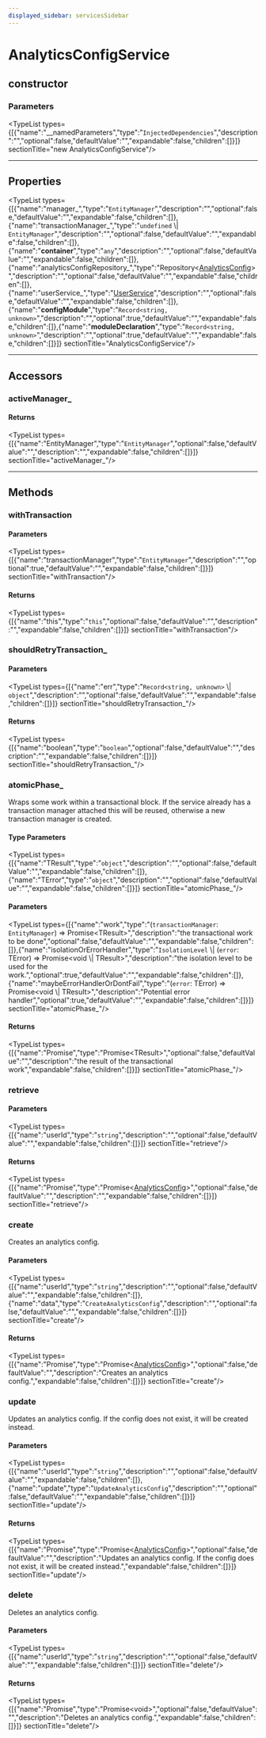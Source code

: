 ```yaml
---
displayed_sidebar: servicesSidebar
---
```



# AnalyticsConfigService

## constructor

### Parameters

<TypeList types={[{"name":"__namedParameters","type":"`InjectedDependencies`","description":"","optional":false,"defaultValue":"","expandable":false,"children":[]}]}  sectionTitle="new AnalyticsConfigService"/>

___

## Properties

<TypeList types={[{"name":"manager_","type":"`EntityManager`","description":"","optional":false,"defaultValue":"","expandable":false,"children":[]},{"name":"transactionManager_","type":"`undefined` \\| `EntityManager`","description":"","optional":false,"defaultValue":"","expandable":false,"children":[]},{"name":"__container__","type":"`any`","description":"","optional":false,"defaultValue":"","expandable":false,"children":[]},{"name":"analyticsConfigRepository_","type":"Repository&#60;[AnalyticsConfig](../../entities/classes/entities.AnalyticsConfig.mdx)&#62;","description":"","optional":false,"defaultValue":"","expandable":false,"children":[]},{"name":"userService_","type":"[UserService](services.UserService.mdx)","description":"","optional":false,"defaultValue":"","expandable":false,"children":[]},{"name":"__configModule__","type":"`Record<string, unknown>`","description":"","optional":true,"defaultValue":"","expandable":false,"children":[]},{"name":"__moduleDeclaration__","type":"`Record<string, unknown>`","description":"","optional":true,"defaultValue":"","expandable":false,"children":[]}]}  sectionTitle="AnalyticsConfigService"/>

___

## Accessors

### activeManager\_

#### Returns

<TypeList types={[{"name":"EntityManager","type":"`EntityManager`","optional":false,"defaultValue":"","description":"","expandable":false,"children":[]}]}  sectionTitle="activeManager_"/>

___

## Methods

### withTransaction

#### Parameters

<TypeList types={[{"name":"transactionManager","type":"`EntityManager`","description":"","optional":true,"defaultValue":"","expandable":false,"children":[]}]}  sectionTitle="withTransaction"/>

#### Returns

<TypeList types={[{"name":"this","type":"`this`","optional":false,"defaultValue":"","description":"","expandable":false,"children":[]}]}  sectionTitle="withTransaction"/>

### shouldRetryTransaction\_

#### Parameters

<TypeList types={[{"name":"err","type":"`Record<string, unknown>` \\| `object`","description":"","optional":false,"defaultValue":"","expandable":false,"children":[]}]}  sectionTitle="shouldRetryTransaction_"/>

#### Returns

<TypeList types={[{"name":"boolean","type":"`boolean`","optional":false,"defaultValue":"","description":"","expandable":false,"children":[]}]}  sectionTitle="shouldRetryTransaction_"/>

### atomicPhase\_

Wraps some work within a transactional block. If the service already has
a transaction manager attached this will be reused, otherwise a new
transaction manager is created.

#### Type Parameters

<TypeList types={[{"name":"TResult","type":"`object`","description":"","optional":false,"defaultValue":"","expandable":false,"children":[]},{"name":"TError","type":"`object`","description":"","optional":false,"defaultValue":"","expandable":false,"children":[]}]}  sectionTitle="atomicPhase_"/>

#### Parameters

<TypeList types={[{"name":"work","type":"(`transactionManager`: `EntityManager`) => Promise&#60;TResult&#62;","description":"the transactional work to be done","optional":false,"defaultValue":"","expandable":false,"children":[]},{"name":"isolationOrErrorHandler","type":"`IsolationLevel` \\| (`error`: TError) => Promise&#60;void \\| TResult&#62;","description":"the isolation level to be used for the work.","optional":true,"defaultValue":"","expandable":false,"children":[]},{"name":"maybeErrorHandlerOrDontFail","type":"(`error`: TError) => Promise&#60;void \\| TResult&#62;","description":"Potential error handler","optional":true,"defaultValue":"","expandable":false,"children":[]}]}  sectionTitle="atomicPhase_"/>

#### Returns

<TypeList types={[{"name":"Promise","type":"Promise&#60;TResult&#62;","optional":false,"defaultValue":"","description":"the result of the transactional work","expandable":false,"children":[]}]}  sectionTitle="atomicPhase_"/>

### retrieve

#### Parameters

<TypeList types={[{"name":"userId","type":"`string`","description":"","optional":false,"defaultValue":"","expandable":false,"children":[]}]}  sectionTitle="retrieve"/>

#### Returns

<TypeList types={[{"name":"Promise","type":"Promise&#60;[AnalyticsConfig](../../entities/classes/entities.AnalyticsConfig.mdx)&#62;","optional":false,"defaultValue":"","description":"","expandable":false,"children":[]}]}  sectionTitle="retrieve"/>

### create

Creates an analytics config.

#### Parameters

<TypeList types={[{"name":"userId","type":"`string`","description":"","optional":false,"defaultValue":"","expandable":false,"children":[]},{"name":"data","type":"`CreateAnalyticsConfig`","description":"","optional":false,"defaultValue":"","expandable":false,"children":[]}]}  sectionTitle="create"/>

#### Returns

<TypeList types={[{"name":"Promise","type":"Promise&#60;[AnalyticsConfig](../../entities/classes/entities.AnalyticsConfig.mdx)&#62;","optional":false,"defaultValue":"","description":"Creates an analytics config.","expandable":false,"children":[]}]}  sectionTitle="create"/>

### update

Updates an analytics config. If the config does not exist, it will be created instead.

#### Parameters

<TypeList types={[{"name":"userId","type":"`string`","description":"","optional":false,"defaultValue":"","expandable":false,"children":[]},{"name":"update","type":"`UpdateAnalyticsConfig`","description":"","optional":false,"defaultValue":"","expandable":false,"children":[]}]}  sectionTitle="update"/>

#### Returns

<TypeList types={[{"name":"Promise","type":"Promise&#60;[AnalyticsConfig](../../entities/classes/entities.AnalyticsConfig.mdx)&#62;","optional":false,"defaultValue":"","description":"Updates an analytics config. If the config does not exist, it will be created instead.","expandable":false,"children":[]}]}  sectionTitle="update"/>

### delete

Deletes an analytics config.

#### Parameters

<TypeList types={[{"name":"userId","type":"`string`","description":"","optional":false,"defaultValue":"","expandable":false,"children":[]}]}  sectionTitle="delete"/>

#### Returns

<TypeList types={[{"name":"Promise","type":"Promise&#60;void&#62;","optional":false,"defaultValue":"","description":"Deletes an analytics config.","expandable":false,"children":[]}]}  sectionTitle="delete"/>
